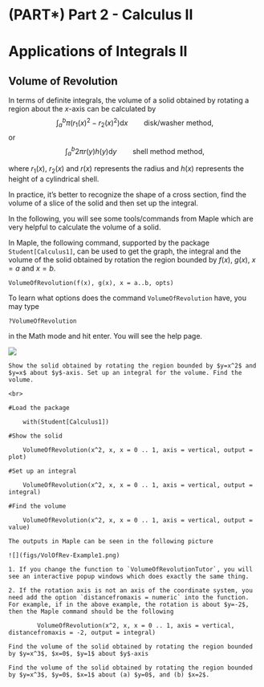 # (PART\*) Part 2 - Calculus II {-}

# Applications of Integrals II

## Volume of Revolution

In terms of definite integrals, the volume of a solid obtained by rotating a region about the $x$-axis can be calculated by 
$$\int_a^b \pi (r_1(x)^2 - r_2(x)^2) \mathrm{d} x \qquad \text{disk/washer method},$$
or
$$\int_a^b 2\pi r(y) h(y) \mathrm{d} y \qquad \text{shell method method},$$

where $r_1(x)$, $r_2(x)$ and $r(x)$ represents the radius and $h(x)$ represents the height of a cylindrical shell.

In practice, it's better to recognize the shape of a cross section, find the volume of a slice of the solid and then set up the integral.

In the following, you will see some tools/commands from Maple which are very helpful to calculate the volume of a solid.

In Maple, the following command, supported by the package `Student[Calculus1]`, can be used to get the graph, the integral and the volume of the solid obtained by rotation the region bounded by $f(x)$, $g(x)$, $x=a$ and $x=b$.

```maple
VolumeOfRevolution(f(x), g(x), x = a..b, opts)
```

To learn what options does the command `VolumeOfRevolution` have, you may type

```maple
?VolumeOfRevolution
```

in the Math mode and hit enter. You will see the help page.

![](figs/VolOfRev-help-page.png)

```example
Show the solid obtained by rotating the region bounded by $y=x^2$ and $y=x$ about $y$-axis. Set up an integral for the volume. Find the volume.
```

```solution
<br>

#Load the package

    with(Student[Calculus1])

#Show the solid

    VolumeOfRevolution(x^2, x, x = 0 .. 1, axis = vertical, output = plot)

#Set up an integral

    VolumeOfRevolution(x^2, x, x = 0 .. 1, axis = vertical, output = integral)

#Find the volume

    VolumeOfRevolution(x^2, x, x = 0 .. 1, axis = vertical, output = value)

The outputs in Maple can be seen in the following picture

![](figs/VolOfRev-Example1.png)
```

```remark
1. If you change the function to `VolumeOfRevolutionTutor`, you will see an interactive popup windows which does exactly the same thing.

2. If the rotation axis is not an axis of the coordinate system, you need add the option `distancefromaxis = numeric` into the function. For example, if in the above example, the rotation is about $y=-2$, then the Maple command should be the following

        VolumeOfRevolution(x^2, x, x = 0 .. 1, axis = vertical, distancefromaxis = -2, output = integral)

```

```exercise
Find the volume of the solid obtained by rotating the region bounded by $y=x^3$, $x=0$, $y=1$ about $y$-axis
```

```exercise
Find the volume of the solid obtained by rotating the region bounded by $y=x^3$, $y=0$, $x=1$ about (a) $y=0$, and (b) $x=2$.
```
